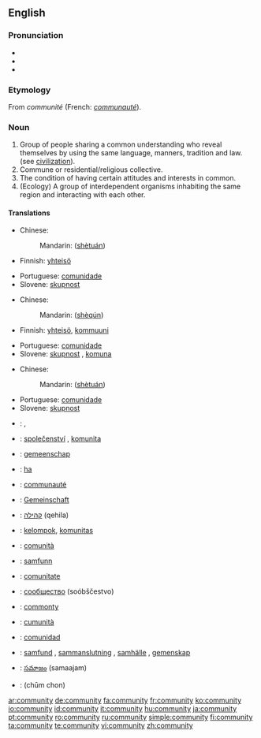 {{wikipedia|dab=community (disambiguation)|community}}
==English==

===Pronunciation===
*{{IPA|/k(ə)ˈmjunəti/ or /k(ə)ˈmjunəɾi/}}
*{{audio|en-us-community.ogg|Audio (US)}}
*{{audio|en-ca-community.ogg|Audio (CA)}}

===Etymology===
From {{OF.}} ''communité'' (French: ''[[communauté]]'').

===Noun===
{{wikipedia}}
{{en-noun|communit|ies}}

# Group of people sharing a common understanding who reveal themselves by using the same language, manners, tradition and law. (see [[civilization]]).
# Commune or residential/religious collective.
# The condition of having certain attitudes and interests in common.
# (Ecology) A group of interdependent organisms inhabiting the same region and interacting with each other.

====Translations====
{{trans-top|Group of people sharing a common understanding}}
*Chinese:
*: Mandarin: {{zh-ts|社團|社团}} ([[shè]][[tuán]])
*Finnish: [[yhteisö]]
{{trans-mid}}
*Portuguese: [[comunidade]] {{f}}
*Slovene: [[skupnost]] {{f}}
{{trans-bottom}}

{{trans-top|Commune or residential/religious collective}}
*Chinese:
*: Mandarin: {{zh-ts|社群|社群}} ([[shè]][[qún]])
*Finnish: [[yhteisö]], [[kommuuni]]
{{trans-mid}}
*Portuguese: [[comunidade]] {{f}}
*Slovene: [[skupnost]] {{f}}, [[komuna]] {{f}}
{{trans-bottom}}

{{trans-top|The condition of having certain attitudes and interests in common}}
*Chinese:
*: Mandarin: {{zh-ts|社團|社团}} ([[shè]][[tuán]])
{{trans-mid}}
*Portuguese: [[comunidade]] {{f}}
*Slovene: [[skupnost]] {{f}}
{{trans-bottom}}

{{checktrans}}
{{trans-top|Translations to be checked}}
*{{ttbc|Arabic}}: {{ARchar|[[جماعة]]}} {{f}}, {{ARchar|[[جالية]]}} {{f}}
*{{ttbc|Czech}}: [[společenství]] {{n}}, [[komunita]] {{f}}
*{{ttbc|Dutch}}: [[gemeenschap]] {{f}}
*{{ttbc|Ewe}}: [[ha]]
*{{ttbc|French}}: [[communauté]] {{f}}
*{{ttbc|German}}: [[Gemeinschaft]] {{f}}
*{{ttbc|Hebrew}}: [[קהילה]] (qehila) {{f}}
*{{ttbc|Indonesian}}: [[kelompok]], [[komunitas]]
*{{ttbc|Italian}}: [[comunità]] {{f}}
{{trans-mid}}
*{{ttbc|Norwegian}}: [[samfunn]] {{n}}
*{{ttbc|Romanian}}: [[comunitate]] {{f}}
*{{ttbc|Russian}}: [[сообщество]] (soóbščestvo) {{n}}
*{{ttbc|Scots}}: [[commonty]]
*{{ttbc|Sicilian}}: [[cumunità]] {{f}}
*{{ttbc|Spanish}}: [[comunidad]] {{f}}
*{{ttbc|Swedish}}: [[samfund]] {{c}}, [[sammanslutning]] {{c}}, [[samhälle]] {{c}}, [[gemenskap]] {{c}}
*{{ttbc|Telugu}}: [[సమాజం]] (samaajam)
*{{ttbc|Thai}}: {{THchar|[[ชุมชน]]}} (chūm chon)
{{trans-bottom}}

[[ar:community]]
[[de:community]]
[[fa:community]]
[[fr:community]]
[[ko:community]]
[[io:community]]
[[id:community]]
[[it:community]]
[[hu:community]]
[[ja:community]]
[[pt:community]]
[[ro:community]]
[[ru:community]]
[[simple:community]]
[[fi:community]]
[[ta:community]]
[[te:community]]
[[vi:community]]
[[zh:community]]